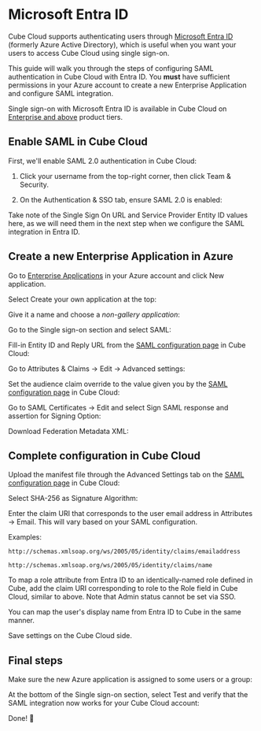 # Microsoft Entra ID

Cube Cloud supports authenticating users through [Microsoft Entra
ID][ext-ms-entra-id] (formerly Azure Active Directory), which is
useful when you want your users to access Cube Cloud using single sign-on.

This guide will walk you through the steps of configuring SAML authentication
in Cube Cloud with Entra ID. You **must** have sufficient permissions in your
Azure account to create a new Enterprise Application and configure SAML
integration.

<SuccessBox>

Single sign-on with Microsoft Entra ID is available in Cube Cloud on
[Enterprise and above](https://cube.dev/pricing) product tiers.

</SuccessBox>

## Enable SAML in Cube Cloud

First, we'll enable SAML 2.0 authentication in Cube Cloud:

1. Click your username from the top-right corner, then click <Btn>Team &
   Security</Btn>.

2. On the <Btn>Authentication & SSO</Btn> tab, ensure <Btn>SAML 2.0</Btn> is
   enabled:

<Screenshot
  alt="Cube Cloud Team Authentication and SSO tab"
  src="https://ucarecdn.com/f5ff1413-f37c-4476-afcc-0ff29e87e80a/"
/>

Take note of the <Btn>Single Sign On URL</Btn> and <Btn>Service Provider Entity
ID</Btn> values here, as we will need them in the next step when we configure
the SAML integration in Entra ID.

## Create a new Enterprise Application in Azure

Go to [Enterprise Applications](https://portal.azure.com/#view/Microsoft_AAD_IAM/StartboardApplicationsMenuBlade/~/AppAppsPreview)
in your Azure account and click <Btn>New application</Btn>.

<Screenshot src="https://ucarecdn.com/57ed6718-5c4e-46e1-831b-f372153696bd/"/>

Select <Btn>Create your own application</Btn> at the top:

<Screenshot src="https://ucarecdn.com/06f40439-995a-4156-81b1-7d340b87e945/"/>

Give it a name and choose a *non-gallery application*:

<Screenshot src="https://ucarecdn.com/36f6c0c1-4d4d-460a-a640-0aba178490d8/"/>

Go to the <Btn>Single sign-on</Btn> section and select <Btn>SAML</Btn>:

<Screenshot src="https://ucarecdn.com/81d9df03-a08f-452f-b55a-574b2d4db875/"/>

Fill-in <Btn>Entity ID</Btn> and <Btn>Reply URL</Btn> from the [SAML
configuration page](#enable-saml-in-cube-cloud) in Cube Cloud:

<Screenshot src="https://ucarecdn.com/266696dc-09ef-403f-a3e5-5ba913941875/"/>

Go to <Btn>Attributes & Claims → Edit → Advanced settings</Btn>:

<Screenshot src="https://ucarecdn.com/752b5a3a-29eb-4863-8ce8-8cc8a7caa0c2/"/>

Set the audience claim override to the value given you by the [SAML
configuration page](#enable-saml-in-cube-cloud) in Cube Cloud:

<Screenshot src="https://ucarecdn.com/a2650781-be3a-48a1-8e79-7e1e7a8607a5/"/>

Go to <Btn>SAML Certificates → Edit</Btn> and select <Btn>Sign SAML response
and assertion</Btn> for <Btn>Signing Option</Btn>:

<Screenshot src="https://ucarecdn.com/c81e7900-d448-4e8c-85be-99854ec1b582/"/>

Download <Btn>Federation Metadata XML</Btn>:

<Screenshot src="https://ucarecdn.com/d98970cf-a6ea-4206-be23-078e460515ff/"/>

## Complete configuration in Cube Cloud

Upload the manifest file through the <Btn>Advanced Settings</Btn> tab on the [SAML
configuration page](#enable-saml-in-cube-cloud) in Cube Cloud:

<Screenshot src="https://ucarecdn.com/3ae24797-bd0a-477c-9b9a-420602694616/"/>

Select <Btn>SHA-256</Btn> as <Btn>Signature Algorithm</Btn>:

<Screenshot src="https://ucarecdn.com/e0c8c608-9b1e-4b84-a51e-0613362c6aec/"/>

Enter the claim URI that corresponds to the user email address in <Btn>Attributes → Email</Btn>. This will vary based on your SAML configuration. 

Examples:

`http://schemas.xmlsoap.org/ws/2005/05/identity/claims/emailaddress`

`http://schemas.xmlsoap.org/ws/2005/05/identity/claims/name`

<Screenshot src="https://ucarecdn.com/4fe50791-8203-49d4-9056-e5de6dc5643c/"/>

To map a role attribute from Entra ID to an identically-named role defined in Cube, add the claim URI corresponding to role to the Role field in Cube Cloud, similar to above. Note that Admin status cannot be set via SSO.

You can map the user's display name from Entra ID to Cube in the same manner.

Save settings on the Cube Cloud side.

## Final steps

Make sure the new Azure application is assigned to some users or a group:

<Screenshot src="https://ucarecdn.com/05b7cd95-5afd-4b00-8946-5ab0c955365b/"/>

At the bottom of the <Btn>Single sign-on</Btn> section, select <Btn>Test</Btn>
and verify that the SAML integration now works for your Cube Cloud account:

<Screenshot src="https://ucarecdn.com/f30f9416-64da-4cf6-ae45-e24ce678e001/"/>

Done! 🎉

[ext-ms-entra-id]: https://www.microsoft.com/en-us/security/business/identity-access/microsoft-entra-id
